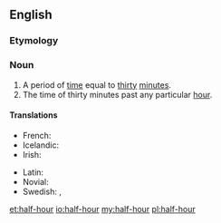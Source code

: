 ==English==

===Etymology===
{{prefix|half|hour}}

===Noun===
{{en-noun|sg=[[half]]-[[hour]]}}

# A period of [[time]] equal to [[thirty]] [[minute]]s.
# The time of thirty minutes past any particular [[hour]].

====Translations====
{{trans-top|thirty minutes}}
* French: {{t|fr|demi-heure|f}}
* Icelandic: {{t|is|hálftími|m}}
* Irish: {{t-|ga|leathuair|xs=Irish}}
{{trans-mid}}
* Latin: {{t|la|semihora|f}}
* Novial: {{tø|nov|mihore}}
* Swedish: {{t|sv|halvtimme|c}}, {{t|sv|halvtimma|c}}
{{trans-bottom}}

[[et:half-hour]]
[[io:half-hour]]
[[my:half-hour]]
[[pl:half-hour]]